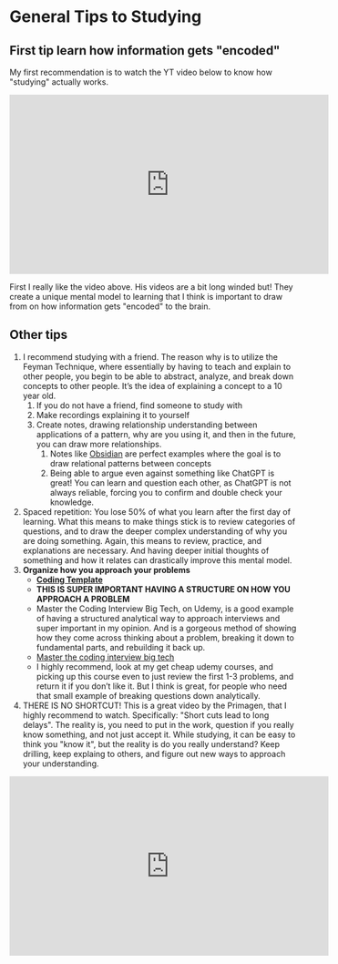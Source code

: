 # General Tips to Studying

## First tip learn how information gets "encoded"
My first recommendation is to watch the YT video below to know how "studying" actually works.

<iframe width="560" height="315" src="https://www.youtube.com/embed/VcT8puLpNKA" frameborder="0" allowfullscreen></iframe>

First I really like the video above. His videos are a bit long winded but! They create a unique mental model to learning that I think is important to draw from on how information gets "encoded" to the brain.

## Other tips
1. I recommend studying with a friend. The reason why is to utilize the Feyman Technique, where essentially by having to teach and explain to other people, you begin to be able to abstract, analyze, and break down concepts to other people. It’s the idea of explaining a concept to a 10 year old. 
    1. If you do not have a friend, find someone to study with
    2. Make recordings explaining it to yourself
    3. Create notes, drawing relationship understanding between applications of a pattern, why are you using it, and then in the future, you can draw more relationships. 
        1. Notes like [Obsidian](https://obsidian.md/) are perfect examples where the goal is to draw relational patterns between concepts
        2. Being able to argue even against something like ChatGPT is great! You can learn and question each other, as ChatGPT is not always reliable, forcing you to confirm and double check your knowledge.
2. Spaced repetition: You lose 50% of what you learn after the first day of learning. What this means to make things stick is to review categories of questions, and to draw the deeper complex understanding of why you are doing something. Again, this means to review, practice, and explanations are necessary. And having deeper initial thoughts of something and how it relates can drastically improve this mental model.
3. **Organize how you approach your problems**
    - **[Coding Template](https://www.notion.so/Resources-a0859f3cde9d425488b807d95b5d068b?pvs=21)**
    - **THIS IS SUPER IMPORTANT HAVING A STRUCTURE ON HOW YOU APPROACH A PROBLEM**
    - Master the Coding Interview Big Tech, on Udemy, is a good example of having a structured analytical way to approach interviews and super important in my opinion. And is a gorgeous method of showing how they come across thinking about a problem, breaking it down to fundamental parts, and rebuilding it back up.
    - [Master the coding interview big tech](https://www.udemy.com/course/master-the-coding-interview-big-tech-faang-interviews/)
    - I highly recommend, look at my get cheap udemy courses, and picking up this course even to just review the first 1-3 problems, and return it if you don’t like it. But I think is great, for people who need that small example of breaking questions down analytically.
4. THERE IS NO SHORTCUT! This is a great video by the Primagen, that I highly recommend to watch. Specifically: "Short cuts lead to long delays". The reality is, you need to put in the work, question if you really know something, and not just accept it.
While studying, it can be easy to think you "know it", but the reality is do you really understand? Keep drilling, keep explaing to others, and figure out new ways to approach your understanding. 

<iframe width="560" height="315" src="https://www.youtube.com/embed/icwvzPez_mc" frameborder="0" allowfullscreen></iframe>
